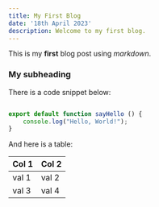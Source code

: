 ```yaml
---
title: My First Blog
date: '18th April 2023'
description: Welcome to my first blog.
---
```


This is my **first** blog post using *markdown*.

### My subheading

There is a code snippet below:
```javascript

export default function sayHello () {
    console.log("Hello, World!");
}
```
And here is a table:

| Col 1 | Col 2 |
| ----- | ----- |
| val 1 | val 2 |
| val 3 | val 4 |